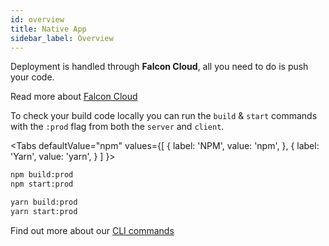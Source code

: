 ```yaml
---
id: overview
title: Native App
sidebar_label: Overview
---
```


Deployment is handled through **Falcon Cloud**, all you need to do is push your code.

Read more about [Falcon Cloud](/docs/platform/cloud/about)

To check your build code locally you can run the `build` & `start` commands with the `:prod` flag from both the `server` and `client`.


<Tabs
  defaultValue="npm"
  values={[
    { label: 'NPM', value: 'npm', },
    { label: 'Yarn', value: 'yarn', }
  ]
}>
<TabItem value="npm">

```bash
npm build:prod
npm start:prod
```

</TabItem>
<TabItem value="yarn">

```bash
yarn build:prod
yarn start:prod
```

</TabItem>
</Tabs>

Find out more about our [CLI commands](/docs/platform/client/getting-started#build)
